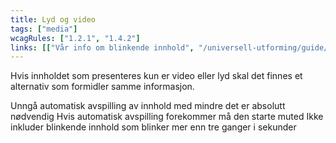 ```yaml
---
title: Lyd og video
tags: ["media"]
wcagRules: ["1.2.1", "1.4.2"]
links: [["Vår info om blinkende innhold", "/universell-utforming/guide/#blinkende-innhold"]]
---
```



Hvis innholdet som presenteres kun er video eller lyd skal det finnes et alternativ som formidler samme informasjon.

<List>
    <CheckListItem>Unngå automatisk avspilling av innhold med mindre det er absolutt nødvendig</CheckListItem>
    <CheckListItem>Hvis automatisk avspilling forekommer må den starte muted</CheckListItem>
    <CheckListItem>Ikke inkluder blinkende innhold som blinker mer enn tre ganger i sekunder</CheckListItem>
</List>
